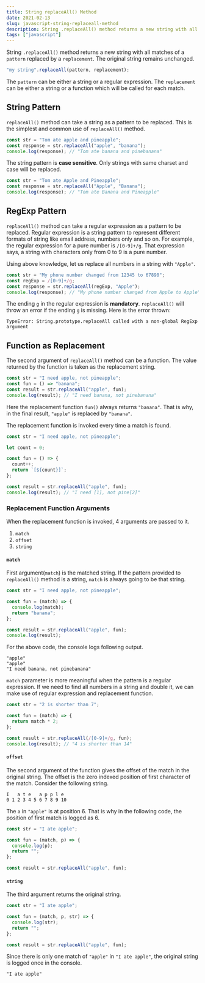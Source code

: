 ```yaml
---
title: String replaceAll() Method
date: 2021-02-13
slug: javascript-string-replaceall-method
description: String .replaceAll() method returns a new string with all matches of a pattern replaced by a replacement. The original string remains unchanged.
tags: ["javascript"]
---
```


String `.replaceAll()` method returns a new string with all matches of a `pattern` replaced by a `replacement`. The original string remains unchanged.

```javascript
"my string".replaceAll(pattern, replacement);
```

The `pattern` can be either a string or a regular expression. The `replacement` can be either a string or a function which will be called for each match.

## String Pattern

`replaceAll()` method can take a string as a pattern to be replaced. This is the simplest and common use of `replaceAll()` method.

```javascript
const str = "Tom ate apple and pineapple";
const response = str.replaceAll("apple", "banana");
console.log(response); // "Tom ate banana and pinebanana"
```

The string pattern is **case sensitive**. Only strings with same charset and case will be replaced.

```javascript
const str = "Tom ate Apple and Pineapple";
const response = str.replaceAll("Apple", "Banana");
console.log(response); // "Tom ate Banana and Pineapple"
```

## RegExp Pattern

`replaceAll()` method can take a regular expression as a pattern to be replaced. Regular expression is a string pattern to represent different formats of string like email address, numbers only and so on. For example, the regular expression for a pure number is `/[0-9]+/g`. That expression says, a string with characters only from 0 to 9 is a pure number.

Using above knowledge, let us replace all numbers in a string with `"Apple"`.

```javascript
const str = "My phone number changed from 12345 to 67890";
const regExp = /[0-9]+/g;
const response = str.replaceAll(regExp, "Apple");
console.log(response); // "My phone number changed from Apple to Apple"
```

The ending `g` in the regular expression is **mandatory**. `replaceAll()` will throw an error if the ending `g` is missing. Here is the error thrown:

```
TypeError: String.prototype.replaceAll called with a non-global RegExp argument
```

## Function as Replacement

The second argument of `replaceAll()` method can be a function. The value returned by the function is taken as the replacement string.

```javascript
const str = "I need apple, not pineapple";
const fun = () => "banana";
const result = str.replaceAll("apple", fun);
console.log(result); // "I need banana, not pinebanana"
```

Here the replacement function `fun()` always returns `"banana"`. That is why, in the final result, `"apple"` is replaced by `"banana"`.

The replacement function is invoked every time a match is found.

```javascript
const str = "I need apple, not pineapple";

let count = 0;

const fun = () => {
  count++;
  return `[${count}]`;
};

const result = str.replaceAll("apple", fun);
console.log(result); // "I need [1], not pine[2]"
```

### Replacement Function Arguments

When the replacement function is invoked, 4 arguments are passed to it.

1. `match`
2. `offset`
3. `string`

#### `match`

First argument(`match`) is the matched string. If the pattern provided to `replaceAll()` method is a string, `match` is always going to be that string.

```javascript
const str = "I need apple, not pineapple";

const fun = (match) => {
  console.log(match);
  return "banana";
};

const result = str.replaceAll("apple", fun);
console.log(result);
```

For the above code, the console logs following output.

```
"apple"
"apple"
"I need banana, not pinebanana"
```

`match` parameter is more meaningful when the pattern is a regular expression. If we need to find all numbers in a string and double it, we can make use of regular expression and replacement function.

```javascript
const str = "2 is shorter than 7";

const fun = (match) => {
  return match * 2;
};

const result = str.replaceAll(/[0-9]+/g, fun);
console.log(result); // "4 is shorter than 14"
```

#### `offset`

The second argument of the function gives the offset of the match in the original string. The offset is the zero indexed position of first character of the match. Consider the following string.

```
I   a t e   a p p l e
0 1 2 3 4 5 6 7 8 9 10
```

The `a` in `"apple"` is at position 6. That is why in the following code, the position of first match is logged as 6.

```javascript
const str = "I ate apple";

const fun = (match, p) => {
  console.log(p);
  return "";
};

const result = str.replaceAll("apple", fun);
```

#### `string`

The third argument returns the original string.

```javascript
const str = "I ate apple";

const fun = (match, p, str) => {
  console.log(str);
  return "";
};

const result = str.replaceAll("apple", fun);
```

Since there is only one match of `"apple"` in `"I ate apple"`, the original string is logged once in the console.

```
"I ate apple"
```

